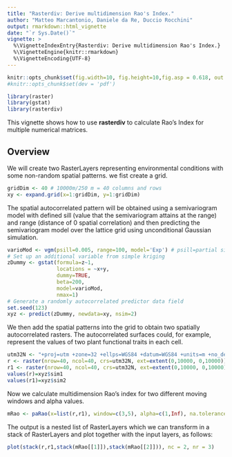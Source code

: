 ```yaml
---
title: "Rasterdiv: Derive multidimension Rao's Index."
author: "Matteo Marcantonio, Daniele da Re, Duccio Rocchini"
output: rmarkdown::html_vignette
date: "`r Sys.Date()`"
vignette: >
  %\VignetteIndexEntry{Rasterdiv: Derive multidimension Rao's Index.}
  %\VignetteEngine{knitr::rmarkdown}
  %\VignetteEncoding{UTF-8}
---
```



```r
knitr::opts_chunk$set(fig.width=10, fig.height=10,fig.asp = 0.618, out.width = "95%", fig.align = "center", fig.dpi = 150, collapse = FALSE, comment = "#") 
#knitr::opts_chunk$set(dev = 'pdf')
```

```r
library(raster)
library(gstat)
library(rasterdiv)
```

This vignette shows how to use **rasterdiv** to calculate Rao's Index for multiple numerical matrices.

## Overview
We will create two RasterLayers representing environmental conditions with some non-random spatial patterns.
we fist create a grid.
```r
gridDim <- 40 # 10000m/250 m = 40 columns and rows
xy <- expand.grid(x=1:gridDim, y=1:gridDim)
```

The spatial autocorrelated pattern will be obtained using a semivariogram model with defined sill (value that the semivariogram attains at the range) and range (distance of 0 spatial correlation) and then predicting the semivariogram model over the lattice grid using unconditional Gaussian simulation.
```r
varioMod <- vgm(psill=0.005, range=100, model='Exp') # psill=partial sill=(sill-nugget)
# Set up an additional variable from simple kriging
zDummy <- gstat(formula=z~1, 
                locations = ~x+y, 
                dummy=TRUE,
                beta=200, 
                model=varioMod, 
                nmax=1)
# Generate a randomly autocorrelated predictor data field
set.seed(123)
xyz <- predict(zDummy, newdata=xy, nsim=2)
```

We then add the spatial patterns into the grid to obtain two spatially autocorrelated rasters. The autocorrelated surfaces could, for example, represent the values of two plant functional traits in each cell.
```r
utm32N <- "+proj=utm +zone=32 +ellps=WGS84 +datum=WGS84 +units=m +no_defs"
r <- raster(nrow=40, ncol=40, crs=utm32N, ext=extent(0,10000, 0,10000))
r1 <- raster(nrow=40, ncol=40, crs=utm32N, ext=extent(0,10000, 0,10000))
values(r)=xyz$sim1
values(r1)=xyz$sim2
```

Now we calculate multidimension Rao's index for two different moving windows and alpha values.
```r
mRao <- paRao(x=list(r,r1), window=c(3,5), alpha=c(1,Inf), na.tolerance=1, method="multidimension",simplify=3)
```

The output is a nested list of RasterLayers which we can transform in a stack of RasterLayers and plot together with the input layers, as follows:
```r
plot(stack(r,r1,stack(mRao[[1]]),stack(mRao[[2]])), nc = 2, nr = 3)
```